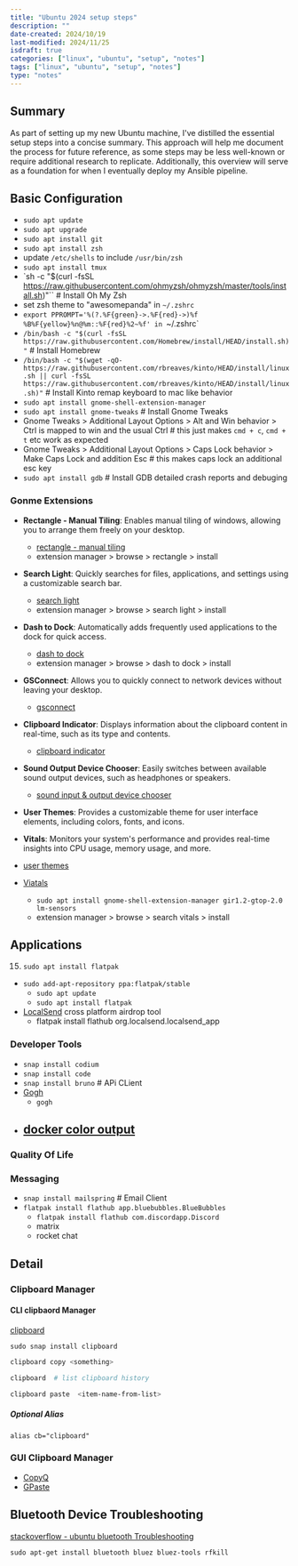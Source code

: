 ```yaml
---
title: "Ubuntu 2024 setup steps"
description: ""
date-created: 2024/10/19
last-modified: 2024/11/25
isdraft: true
categories: ["linux", "ubuntu", "setup", "notes"]
tags: ["linux", "ubuntu", "setup", "notes"]
type: "notes"
---
```


## Summary 

As part of setting up my new Ubuntu machine, I've distilled the essential setup steps into a concise summary. This approach will help me document the process for future reference, as some steps may be less well-known or require additional research to replicate. Additionally, this overview will serve as a foundation for when I eventually deploy my Ansible pipeline.

## Basic Configuration

- `sudo apt update`
- `sudo apt upgrade`
- `sudo apt install git`
- `sudo apt install zsh`
- update `/etc/shells` to include `/usr/bin/zsh`
- `sudo apt install tmux`
- `sh -c "$(curl -fsSL https://raw.githubusercontent.com/ohmyzsh/ohmyzsh/master/tools/install.sh)"`` # Install Oh My Zsh
- set zsh theme to "awesomepanda" in `~/.zshrc`
- `export PPROMPT='%(?.%F{green}->.%F{red}->)%f %B%F{yellow}%n@%m::%F{red}%2~%f' in `~/.zshrc`
- `/bin/bash -c "$(curl -fsSL https://raw.githubusercontent.com/Homebrew/install/HEAD/install.sh)"` # Install Homebrew
- `/bin/bash -c "$(wget -qO- https://raw.githubusercontent.com/rbreaves/kinto/HEAD/install/linux.sh || curl -fsSL https://raw.githubusercontent.com/rbreaves/kinto/HEAD/install/linux.sh)"` # Install Kinto remap keyboard to mac like behavior
- `sudo apt install gnome-shell-extension-manager`
- `sudo apt install gnome-tweaks` # Install Gnome Tweaks
- Gnome Tweaks > Additional Layout Options > Alt and Win behavior > Ctrl is mapped to win and the usual Ctrl # this just makes `cmd + c`, `cmd + t` etc work as expected
- Gnome Tweaks > Additional Layout Options > Caps Lock behavior > Make Caps Lock and addition Esc # this makes caps lock an additional esc key
- `sudo apt install gdb` # Install GDB detailed crash reports and debuging  

### Gonme Extensions

- **Rectangle - Manual Tiling**: Enables manual tiling of windows, allowing you to arrange them freely on your desktop.
  - [rectangle - manual tiling](https://extensions.gnome.org/extension/6553/rectangle/)
  - extension manager > browse > rectangle > install
- **Search Light**: Quickly searches for files, applications, and settings using a customizable search bar.
  - [search light](https://extensions.gnome.org/extension/5489/search-light/) 
  - extension manager > browse > search light > install
- **Dash to Dock**: Automatically adds frequently used applications to the dock for quick access.
  - [dash to dock](https://extensions.gnome.org/extension/307/dash-to-dock/)
  - extension manager > browse > dash to dock > install
- **GSConnect**: Allows you to quickly connect to network devices without leaving your desktop.
  - [gsconnect](https://extensions.gnome.org/extension/1319/gsconnect/)
- **Clipboard Indicator**: Displays information about the clipboard content in real-time, such as its type and contents.
  - [clipboard indicator](https://extensions.gnome.org/extension/779/clipboard-indicator/)
- **Sound Output Device Chooser**: Easily switches between available sound output devices, such as headphones or speakers.
  - [sound input & output device chooser](https://extensions.gnome.org/extension/906/sound-output-device-chooser/)
- **User Themes**: Provides a customizable theme for user interface elements, including colors, fonts, and icons.
- **Vitals**: Monitors your system's performance and provides real-time insights into CPU usage, memory usage, and more.







- [user themes](https://extensions.gnome.org/extension/19/user-themes/)
- [Viatals](https://github.com/corecoding/Vitals)
  - `sudo apt install gnome-shell-extension-manager gir1.2-gtop-2.0 lm-sensors`
  - extension manager > browse > search vitals > install

## Applications

15. `sudo apt install flatpak`
- `sudo add-apt-repository ppa:flatpak/stable`
  - `sudo apt update`
  - `sudo apt install flatpak`
- [LocalSend](https://localsend.org/download) cross platform airdrop tool 
  - flatpak install flathub org.localsend.localsend_app

 
### Developer Tools 

- `snap install codium` 
- `snap install code`
- `snap install bruno` # APi CLient 
- [Gogh](https://github.com/Gogh-Co/Gogh)
  - `gogh`
- [docker color output](https://github.com/devemio/docker-color-output)
  - 

### Quality Of Life 



### Messaging

- `snap install mailspring` # Email Client  
- `flatpak install flathub app.bluebubbles.BlueBubbles`
  - `flatpak install flathub com.discordapp.Discord`
  - matrix 
  - rocket chat  

## Detail 

### Clipboard Manager 

#### CLI clipbaord Manager 

[clipboard](https://github.com/Slackadays/Clipboard)

`sudo snap install clipboard`

```sh
clipboard copy <something> 
```

```sh 
clipboard  # list clipboard history
```

```sh
clipboard paste  <item-name-from-list> 
```

##### Optional Alias 

```txt:file=".zshrc"
alias cb="clipboard"
```

### GUI Clipboard Manager

- [CopyQ](https://hluk.github.io/CopyQ/)
- [GPaste](https://github.com/Keruspe/GPaste)


## Bluetooth Device Troubleshooting 

[stackoverflow - ubuntu bluetooth Troubleshooting](https://askubuntu.com/questions/1091888/bluetooth-not-finding-any-devices-ubuntu-18-04)

```
sudo apt-get install bluetooth bluez bluez-tools rfkill
```